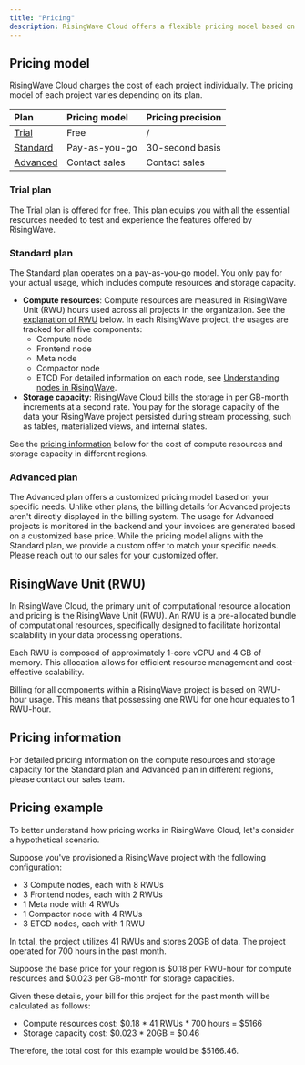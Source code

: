 ```yaml
---
title: "Pricing"
description: RisingWave Cloud offers a flexible pricing model based on your usage and the resources consumed within your organization. This guide will help you understand how the pricing works in RisingWave Cloud.
---
```


## Pricing model

RisingWave Cloud charges the cost of each project individually. The pricing model of each project varies depending on its plan.

| Plan                       | Pricing model | Pricing precision |
| :------------------------- | :------------ | :---------------- |
| [Trial](#trial-plan)       | Free          | /                 |
| [Standard](#standard-plan) | Pay-as-you-go | 30-second basis   |
| [Advanced](#advanced-plan) | Contact sales | Contact sales     |

### Trial plan

The Trial plan is offered for free. This plan equips you with all the essential resources needed to test and experience the features offered by RisingWave.

### Standard plan

The Standard plan operates on a pay-as-you-go model. You only pay for your actual usage, which includes compute resources and storage capacity.

* **Compute resources**: Compute resources are measured in RisingWave Unit (RWU) hours used across all projects in the organization. See the [explanation of RWU](#risingwave-unit-rwu) below. In each RisingWave project, the usages are tracked for all five components:
   * Compute node
   * Frontend node
   * Meta node
   * Compactor node
   * ETCD
For detailed information on each node, see [Understanding nodes in RisingWave](/cloud/choose-a-project-plan/#understanding-nodes-in-risingwave).
* **Storage capacity**: RisingWave Cloud bills the storage in per GB-month increments at a second rate. You pay for the storage capacity of the data your RisingWave project persisted during stream processing, such as tables, materialized views, and internal states.

See the [pricing information](#pricing-information) below for the cost of compute resources and storage capacity in different regions.

### Advanced plan

The Advanced plan offers a customized pricing model based on your specific needs. Unlike other plans, the billing details for Advanced projects aren't directly displayed in the billing system. The usage for Advanced projects is monitored in the backend and your invoices are generated based on a customized base price. While the pricing model aligns with the Standard plan, we provide a custom offer to match your specific needs. Please reach out to our sales for your customized offer.

## RisingWave Unit (RWU)

In RisingWave Cloud, the primary unit of computational resource allocation and pricing is the RisingWave Unit (RWU). An RWU is a pre-allocated bundle of computational resources, specifically designed to facilitate horizontal scalability in your data processing operations.

Each RWU is composed of approximately 1-core vCPU and 4 GB of memory. This allocation allows for efficient resource management and cost-effective scalability.

Billing for all components within a RisingWave project is based on RWU-hour usage. This means that possessing one RWU for one hour equates to 1 RWU-hour.

## Pricing information

For detailed pricing information on the compute resources and storage capacity for the Standard plan and Advanced plan in different regions, please contact our sales team.

## Pricing example

To better understand how pricing works in RisingWave Cloud, let's consider a hypothetical scenario.

Suppose you've provisioned a RisingWave project with the following configuration:

* 3 Compute nodes, each with 8 RWUs
* 3 Frontend nodes, each with 2 RWUs
* 1 Meta node with 4 RWUs
* 1 Compactor node with 4 RWUs
* 3 ETCD nodes, each with 1 RWU

In total, the project utilizes 41 RWUs and stores 20GB of data. The project operated for 700 hours in the past month.

Suppose the base price for your region is $0.18 per RWU-hour for compute resources and $0.023 per GB-month for storage capacities.

Given these details, your bill for this project for the past month will be calculated as follows:

* Compute resources cost: $0.18 * 41 RWUs * 700 hours = $5166
* Storage capacity cost: $0.023 * 20GB = $0.46

Therefore, the total cost for this example would be $5166.46.
